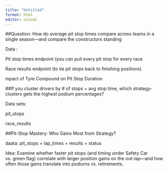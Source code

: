 ```yaml
---
title: "Untitled"
format: html
editor: visual
---
```



##Question: How do average pit stop times compare across teams in a single season—and compare the constructors standing

Data :

Pit stop times endpoint (you can pull every pit stop for every race

Race results endpoint (to tie pit stops back to finishing positions)

mpact of Tyre Compound on Pit Stop Duration

##If you cluster drivers by # of stops + avg stop time, which strategy‐clusters gets the highest podium percentages?

Data sets:

pit_stops

race_results

##Pit-Stop Mastery: Who Gains Most from Strategy?

daata: pit_stops + lap_times + results + status

Idea: Examine whether faster pit stops (and timing under Safety Car vs. green flag) correlate with larger position gains on the out-lap—and how often those gains translate into podiums vs. retirements.

